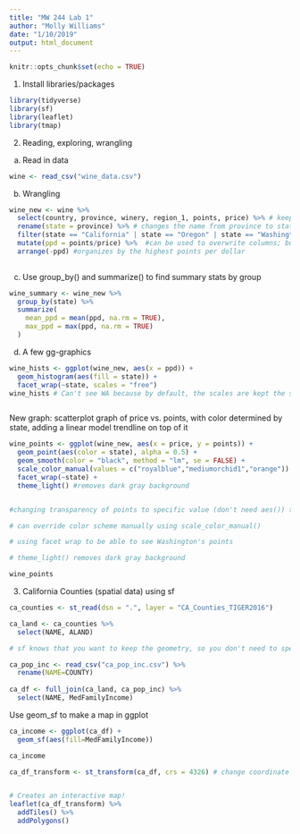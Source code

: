 ```yaml
---
title: "MW 244 Lab 1"
author: "Molly Williams"
date: "1/10/2019"
output: html_document
---
```


```r
knitr::opts_chunk$set(echo = TRUE)
```

1. Install libraries/packages
```r

library(tidyverse)
library(sf)
library(leaflet)
library(tmap)

```

2. Reading, exploring, wrangling
a. Read in data
```r
wine <- read_csv("wine_data.csv")
```

b. Wrangling

```r

wine_new <- wine %>% 
  select(country, province, winery, region_1, points, price) %>% # keep these columns in the new data frame; including a minus sign in front allows you to exclude; can also be used for ordering 
  rename(state = province) %>% # changes the name from province to state; two equal signs looks for a match
  filter(state == "California" | state == "Oregon" | state == "Washington") %>% 
  mutate(ppd = points/price) %>%  #can be used to overwrite columns; but recommend to add new column
  arrange(-ppd) #organizes by the highest points per dollar
  
```

c. Use group_by() and summarize() to find summary stats by group
```r

wine_summary <- wine_new %>% 
  group_by(state) %>% 
  summarize(
    mean_ppd = mean(ppd, na.rm = TRUE),
    max_ppd = max(ppd, na.rm = TRUE)
  )

```


d. A few gg-graphics
```r

wine_hists <- ggplot(wine_new, aes(x = ppd)) +
  geom_histogram(aes(fill = state)) +
  facet_wrap(~state, scales = "free")
wine_hists # Can't see WA because by default, the scales are kept the same; adding in scales= free auto adjusts the y-axes



```

New graph: scatterplot graph of price vs. points, with color determined by state, adding a linear model trendline on top of it

```r

wine_points <- ggplot(wine_new, aes(x = price, y = points)) +
  geom_point(aes(color = state), alpha = 0.5) + 
  geom_smooth(color = "black", method = "lm", se = FALSE) +
  scale_color_manual(values = c("royalblue","mediumorchid1","orange")) +
  facet_wrap(~state) +
  theme_light() #removes dark gray background


#changing transparency of points to specific value (don't need aes()) to better see what's going on

# can override color scheme manually using scale_color_manual()

# using facet wrap to be able to see Washington's points

# theme_light() removes dark gray background

wine_points

```


3. California Counties (spatial data) using sf
```r

ca_counties <- st_read(dsn = ".", layer = "CA_Counties_TIGER2016")

ca_land <- ca_counties %>% 
  select(NAME, ALAND)

# sf knows that you want to keep the geometry, so you don't need to specify (Geometry is sticky, can treat the data like a normal df)

ca_pop_inc <- read_csv("ca_pop_inc.csv") %>% 
  rename(NAME=COUNTY)
  
ca_df <- full_join(ca_land, ca_pop_inc) %>% 
  select(NAME, MedFamilyIncome)


```


Use geom_sf to make a map in ggplot

```r

ca_income <- ggplot(ca_df) +
  geom_sf(aes(fill=MedFamilyIncome))

ca_income

ca_df_transform <- st_transform(ca_df, crs = 4326) # change coordinate reference system


# Creates an interactive map!
leaflet(ca_df_transform) %>% 
  addTiles() %>% 
  addPolygons()



```


















